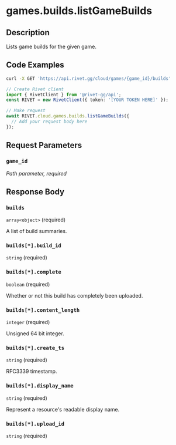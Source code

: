

# games.builds.listGameBuilds



## Description

Lists game builds for the given game.


## Code Examples

<CodeGroup title='Request' tag='GET' label='https://api.rivet.gg/cloud/games/{game_id}/builds'>

```bash {{ "title": "cURL" }}
curl -X GET 'https://api.rivet.gg/cloud/games/{game_id}/builds'
```

```ts
// Create Rivet client
import { RivetClient } from '@rivet-gg/api';
const RIVET = new RivetClient({ token: '[YOUR TOKEN HERE]' });

// Make request
await RIVET.cloud.games.builds.listGameBuilds({
  // Add your request body here
});
```

</CodeGroup>


## Request Parameters


### `game_id`

_Path parameter, required_





## Response Body

### `builds`

`array<object>` (required)

A list of build summaries.

### `builds[*].build_id`

`string` (required)

### `builds[*].complete`

`boolean` (required)

Whether or not this build has completely been uploaded.

### `builds[*].content_length`

`integer` (required)

Unsigned 64 bit integer.

### `builds[*].create_ts`

`string` (required)

RFC3339 timestamp.

### `builds[*].display_name`

`string` (required)

Represent a resource's readable display name.

### `builds[*].upload_id`

`string` (required)



